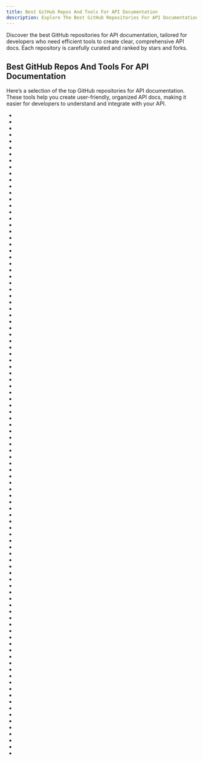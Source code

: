 ```yaml
---
title: Best GitHub Repos And Tools For API Documentation
description: Explore The Best GitHub Repositories For API Documentation And API Tools. Our Repos List Are Curated Then Ranked By Stars And Forks.
---
```


Discover the best GitHub repositories for API documentation, tailored for developers who need efficient tools to create clear, comprehensive API docs. Each repository is carefully curated and ranked by stars and forks.

## Best GitHub Repos And Tools For API Documentation

Here’s a selection of the top GitHub repositories for API documentation. These tools help you create user-friendly, organized API docs, making it easier for developers to understand and integrate with your API.

- <Badge owner="freeCodeCamp" repoName="devdocs" stars="https://img.shields.io/github/stars/freeCodeCamp/devdocs?style=flat&logoSize=auto" forks="https://img.shields.io/github/forks/freeCodeCamp/devdocs?style=flat&logoSize=auto"/>
- <Badge owner="swagger-api" repoName="swagger-ui" stars="https://img.shields.io/github/stars/swagger-api/swagger-ui?style=flat&logoSize=auto" forks="https://img.shields.io/github/forks/swagger-api/swagger-ui?style=flat&logoSize=auto"/>
- <Badge owner="Redocly" repoName="redoc" stars="https://img.shields.io/github/stars/Redocly/redoc?style=flat&logoSize=auto" forks="https://img.shields.io/github/forks/Redocly/redoc?style=flat&logoSize=auto"/>
- <Badge owner="OpenAPITools" repoName="openapi-generator" stars="https://img.shields.io/github/stars/OpenAPITools/openapi-generator?style=flat&logoSize=auto" forks="https://img.shields.io/github/forks/OpenAPITools/openapi-generator?style=flat&logoSize=auto"/>
- <Badge owner="swagger-api" repoName="swagger-codegen" stars="https://img.shields.io/github/stars/swagger-api/swagger-codegen?style=flat&logoSize=auto" forks="https://img.shields.io/github/forks/swagger-api/swagger-codegen?style=flat&logoSize=auto"/>
- <Badge owner="jsdoc" repoName="jsdoc" stars="https://img.shields.io/github/stars/jsdoc/jsdoc?style=flat&logoSize=auto" forks="https://img.shields.io/github/forks/jsdoc/jsdoc?style=flat&logoSize=auto"/>
- <Badge owner="zealdocs" repoName="zeal" stars="https://img.shields.io/github/stars/zealdocs/zeal?style=flat&logoSize=auto" forks="https://img.shields.io/github/forks/zealdocs/zeal?style=flat&logoSize=auto"/>
- <Badge owner="HackerNews" repoName="API" stars="https://img.shields.io/github/stars/HackerNews/API?style=flat&logoSize=auto" forks="https://img.shields.io/github/forks/HackerNews/API?style=flat&logoSize=auto"/>
- <Badge owner="swaggo" repoName="swag" stars="https://img.shields.io/github/stars/swaggo/swag?style=flat&logoSize=auto" forks="https://img.shields.io/github/forks/swaggo/swag?style=flat&logoSize=auto"/>
- <Badge owner="apidoc" repoName="apidoc" stars="https://img.shields.io/github/stars/apidoc/apidoc?style=flat&logoSize=auto" forks="https://img.shields.io/github/forks/apidoc/apidoc?style=flat&logoSize=auto"/>
- <Badge owner="Kapeli" repoName="Dash-iOS" stars="https://img.shields.io/github/stars/Kapeli/Dash-iOS?style=flat&logoSize=auto" forks="https://img.shields.io/github/forks/Kapeli/Dash-iOS?style=flat&logoSize=auto"/>
- <Badge owner="discord" repoName="discord-api-docs" stars="https://img.shields.io/github/stars/discord/discord-api-docs?style=flat&logoSize=auto" forks="https://img.shields.io/github/forks/discord/discord-api-docs?style=flat&logoSize=auto"/>
- <Badge owner="springfox" repoName="springfox" stars="https://img.shields.io/github/stars/springfox/springfox?style=flat&logoSize=auto" forks="https://img.shields.io/github/forks/springfox/springfox?style=flat&logoSize=auto"/>
- <Badge owner="assemble" repoName="assemble" stars="https://img.shields.io/github/stars/assemble/assemble?style=flat&logoSize=auto" forks="https://img.shields.io/github/forks/assemble/assemble?style=flat&logoSize=auto"/>
- <Badge owner="ThePhD" repoName="sol2" stars="https://img.shields.io/github/stars/ThePhD/sol2?style=flat&logoSize=auto" forks="https://img.shields.io/github/forks/ThePhD/sol2?style=flat&logoSize=auto"/>
- <Badge owner="dotnet" repoName="docfx" stars="https://img.shields.io/github/stars/dotnet/docfx?style=flat&logoSize=auto" forks="https://img.shields.io/github/forks/dotnet/docfx?style=flat&logoSize=auto"/>
- <Badge owner="binance-exchange" repoName="binance-official-api-docs" stars="https://img.shields.io/github/stars/binance-exchange/binance-official-api-docs?style=flat&logoSize=auto" forks="https://img.shields.io/github/forks/binance-exchange/binance-official-api-docs?style=flat&logoSize=auto"/>
- <Badge owner="binance" repoName="binance-spot-api-docs" stars="https://img.shields.io/github/stars/binance/binance-spot-api-docs?style=flat&logoSize=auto" forks="https://img.shields.io/github/forks/binance/binance-spot-api-docs?style=flat&logoSize=auto"/>
- <Badge owner="swaggo" repoName="gin-swagger" stars="https://img.shields.io/github/stars/swaggo/gin-swagger?style=flat&logoSize=auto" forks="https://img.shields.io/github/forks/swaggo/gin-swagger?style=flat&logoSize=auto"/>
- <Badge owner="mdn" repoName="dom-examples" stars="https://img.shields.io/github/stars/mdn/dom-examples?style=flat&logoSize=auto" forks="https://img.shields.io/github/forks/mdn/dom-examples?style=flat&logoSize=auto"/>
- <Badge owner="Kotlin" repoName="dokka" stars="https://img.shields.io/github/stars/Kotlin/dokka?style=flat&logoSize=auto" forks="https://img.shields.io/github/forks/Kotlin/dokka?style=flat&logoSize=auto"/>
- <Badge owner="mpociot" repoName="laravel-apidoc-generator" stars="https://img.shields.io/github/stars/mpociot/laravel-apidoc-generator?style=flat&logoSize=auto" forks="https://img.shields.io/github/forks/mpociot/laravel-apidoc-generator?style=flat&logoSize=auto"/>
- <Badge owner="w3tecch" repoName="express-typescript-boilerplate" stars="https://img.shields.io/github/stars/w3tecch/express-typescript-boilerplate?style=flat&logoSize=auto" forks="https://img.shields.io/github/forks/w3tecch/express-typescript-boilerplate?style=flat&logoSize=auto"/>
- <Badge owner="DarkaOnLine" repoName="L5-Swagger" stars="https://img.shields.io/github/stars/DarkaOnLine/L5-Swagger?style=flat&logoSize=auto" forks="https://img.shields.io/github/forks/DarkaOnLine/L5-Swagger?style=flat&logoSize=auto"/>
- <Badge owner="zalando" repoName="restful-api-guidelines" stars="https://img.shields.io/github/stars/zalando/restful-api-guidelines?style=flat&logoSize=auto" forks="https://img.shields.io/github/forks/zalando/restful-api-guidelines?style=flat&logoSize=auto"/>
- <Badge owner="getkin" repoName="kin-openapi" stars="https://img.shields.io/github/stars/getkin/kin-openapi?style=flat&logoSize=auto" forks="https://img.shields.io/github/forks/getkin/kin-openapi?style=flat&logoSize=auto"/>
- <Badge owner="Swagger2Markup" repoName="swagger2markup" stars="https://img.shields.io/github/stars/Swagger2Markup/swagger2markup?style=flat&logoSize=auto" forks="https://img.shields.io/github/forks/Swagger2Markup/swagger2markup?style=flat&logoSize=auto"/>
- <Badge owner="Apipie" repoName="apipie-rails" stars="https://img.shields.io/github/stars/Apipie/apipie-rails?style=flat&logoSize=auto" forks="https://img.shields.io/github/forks/Apipie/apipie-rails?style=flat&logoSize=auto"/>
- <Badge owner="fython" repoName="BilibiliAPIDocs" stars="https://img.shields.io/github/stars/fython/BilibiliAPIDocs?style=flat&logoSize=auto" forks="https://img.shields.io/github/forks/fython/BilibiliAPIDocs?style=flat&logoSize=auto"/>
- <Badge owner="Medium" repoName="medium-api-docs" stars="https://img.shields.io/github/stars/Medium/medium-api-docs?style=flat&logoSize=auto" forks="https://img.shields.io/github/forks/Medium/medium-api-docs?style=flat&logoSize=auto"/>
- <Badge owner="nelmio" repoName="NelmioApiDocBundle" stars="https://img.shields.io/github/stars/nelmio/NelmioApiDocBundle?style=flat&logoSize=auto" forks="https://img.shields.io/github/forks/nelmio/NelmioApiDocBundle?style=flat&logoSize=auto"/>
- <Badge owner="ApiGen" repoName="ApiGen" stars="https://img.shields.io/github/stars/ApiGen/ApiGen?style=flat&logoSize=auto" forks="https://img.shields.io/github/forks/ApiGen/ApiGen?style=flat&logoSize=auto"/>
- <Badge owner="KonradIT" repoName="goprowifihack" stars="https://img.shields.io/github/stars/KonradIT/goprowifihack?style=flat&logoSize=auto" forks="https://img.shields.io/github/forks/KonradIT/goprowifihack?style=flat&logoSize=auto"/>
- <Badge owner="codetheweb" repoName="tuyapi" stars="https://img.shields.io/github/stars/codetheweb/tuyapi?style=flat&logoSize=auto" forks="https://img.shields.io/github/forks/codetheweb/tuyapi?style=flat&logoSize=auto"/>
- <Badge owner="danielgtaylor" repoName="huma" stars="https://img.shields.io/github/stars/danielgtaylor/huma?style=flat&logoSize=auto" forks="https://img.shields.io/github/forks/danielgtaylor/huma?style=flat&logoSize=auto"/>
- <Badge owner="FriendsOfPHP" repoName="Sami" stars="https://img.shields.io/github/stars/FriendsOfPHP/Sami?style=flat&logoSize=auto" forks="https://img.shields.io/github/forks/FriendsOfPHP/Sami?style=flat&logoSize=auto"/>
- <Badge owner="timdorr" repoName="tesla-api" stars="https://img.shields.io/github/stars/timdorr/tesla-api?style=flat&logoSize=auto" forks="https://img.shields.io/github/forks/timdorr/tesla-api?style=flat&logoSize=auto"/>
- <Badge owner="eclipse" repoName="paho.mqtt.c" stars="https://img.shields.io/github/stars/eclipse/paho.mqtt.c?style=flat&logoSize=auto" forks="https://img.shields.io/github/forks/eclipse/paho.mqtt.c?style=flat&logoSize=auto"/>
- <Badge owner="mitmproxy" repoName="pdoc" stars="https://img.shields.io/github/stars/mitmproxy/pdoc?style=flat&logoSize=auto" forks="https://img.shields.io/github/forks/mitmproxy/pdoc?style=flat&logoSize=auto"/>
- <Badge owner="mashery" repoName="iodocs" stars="https://img.shields.io/github/stars/mashery/iodocs?style=flat&logoSize=auto" forks="https://img.shields.io/github/forks/mashery/iodocs?style=flat&logoSize=auto"/>
- <Badge owner="Esri" repoName="arcgis-python-api" stars="https://img.shields.io/github/stars/Esri/arcgis-python-api?style=flat&logoSize=auto" forks="https://img.shields.io/github/forks/Esri/arcgis-python-api?style=flat&logoSize=auto"/>
- <Badge owner="knuckleswtf" repoName="scribe" stars="https://img.shields.io/github/stars/knuckleswtf/scribe?style=flat&logoSize=auto" forks="https://img.shields.io/github/forks/knuckleswtf/scribe?style=flat&logoSize=auto"/>
- <Badge owner="YeDaxia" repoName="JApiDocs" stars="https://img.shields.io/github/stars/YeDaxia/JApiDocs?style=flat&logoSize=auto" forks="https://img.shields.io/github/forks/YeDaxia/JApiDocs?style=flat&logoSize=auto"/>
- <Badge owner="rapi-doc" repoName="RapiDoc" stars="https://img.shields.io/github/stars/rapi-doc/RapiDoc?style=flat&logoSize=auto" forks="https://img.shields.io/github/forks/rapi-doc/RapiDoc?style=flat&logoSize=auto"/>
- <Badge owner="jwalton" repoName="passport-api-docs" stars="https://img.shields.io/github/stars/jwalton/passport-api-docs?style=flat&logoSize=auto" forks="https://img.shields.io/github/forks/jwalton/passport-api-docs?style=flat&logoSize=auto"/>
- <Badge owner="sanko" repoName="Robinhood" stars="https://img.shields.io/github/stars/sanko/Robinhood?style=flat&logoSize=auto" forks="https://img.shields.io/github/forks/sanko/Robinhood?style=flat&logoSize=auto"/>
- <Badge owner="google" repoName="generative-ai-docs" stars="https://img.shields.io/github/stars/google/generative-ai-docs?style=flat&logoSize=auto" forks="https://img.shields.io/github/forks/google/generative-ai-docs?style=flat&logoSize=auto"/>
- <Badge owner="amzn" repoName="selling-partner-api-docs" stars="https://img.shields.io/github/stars/amzn/selling-partner-api-docs?style=flat&logoSize=auto" forks="https://img.shields.io/github/forks/amzn/selling-partner-api-docs?style=flat&logoSize=auto"/>
- <Badge owner="Mermade" repoName="widdershins" stars="https://img.shields.io/github/stars/Mermade/widdershins?style=flat&logoSize=auto" forks="https://img.shields.io/github/forks/Mermade/widdershins?style=flat&logoSize=auto"/>
- <Badge owner="zipmark" repoName="rspec_api_documentation" stars="https://img.shields.io/github/stars/zipmark/rspec_api_documentation?style=flat&logoSize=auto" forks="https://img.shields.io/github/forks/zipmark/rspec_api_documentation?style=flat&logoSize=auto"/>
- <Badge owner="scottie1984" repoName="swagger-ui-express" stars="https://img.shields.io/github/stars/scottie1984/swagger-ui-express?style=flat&logoSize=auto" forks="https://img.shields.io/github/forks/scottie1984/swagger-ui-express?style=flat&logoSize=auto"/>
- <Badge owner="TongchengOpenSource" repoName="smart-doc" stars="https://img.shields.io/github/stars/TongchengOpenSource/smart-doc?style=flat&logoSize=auto" forks="https://img.shields.io/github/forks/TongchengOpenSource/smart-doc?style=flat&logoSize=auto"/>
- <Badge owner="ehmicky" repoName="cross-platform-node-guide" stars="https://img.shields.io/github/stars/ehmicky/cross-platform-node-guide?style=flat&logoSize=auto" forks="https://img.shields.io/github/forks/ehmicky/cross-platform-node-guide?style=flat&logoSize=auto"/>
- <Badge owner="toggl" repoName="toggl_api_docs" stars="https://img.shields.io/github/stars/toggl/toggl_api_docs?style=flat&logoSize=auto" forks="https://img.shields.io/github/forks/toggl/toggl_api_docs?style=flat&logoSize=auto"/>
- <Badge owner="scanapi" repoName="scanapi" stars="https://img.shields.io/github/stars/scanapi/scanapi?style=flat&logoSize=auto" forks="https://img.shields.io/github/forks/scanapi/scanapi?style=flat&logoSize=auto"/>
- <Badge owner="softwaremill" repoName="tapir" stars="https://img.shields.io/github/stars/softwaremill/tapir?style=flat&logoSize=auto" forks="https://img.shields.io/github/forks/softwaremill/tapir?style=flat&logoSize=auto"/>
- <Badge owner="opticdev" repoName="optic" stars="https://img.shields.io/github/stars/opticdev/optic?style=flat&logoSize=auto" forks="https://img.shields.io/github/forks/opticdev/optic?style=flat&logoSize=auto"/>
- <Badge owner="wisdom-projects" repoName="rest-client" stars="https://img.shields.io/github/stars/wisdom-projects/rest-client?style=flat&logoSize=auto" forks="https://img.shields.io/github/forks/wisdom-projects/rest-client?style=flat&logoSize=auto"/>
- <Badge owner="mpociot" repoName="whiteboard" stars="https://img.shields.io/github/stars/mpociot/whiteboard?style=flat&logoSize=auto" forks="https://img.shields.io/github/forks/mpociot/whiteboard?style=flat&logoSize=auto"/>
- <Badge owner="dedoc" repoName="scramble" stars="https://img.shields.io/github/stars/dedoc/scramble?style=flat&logoSize=auto" forks="https://img.shields.io/github/forks/dedoc/scramble?style=flat&logoSize=auto"/>
- <Badge owner="JKHeadley" repoName="rest-hapi" stars="https://img.shields.io/github/stars/JKHeadley/rest-hapi?style=flat&logoSize=auto" forks="https://img.shields.io/github/forks/JKHeadley/rest-hapi?style=flat&logoSize=auto"/>
- <Badge owner="swiftlang" repoName="swift-docc" stars="https://img.shields.io/github/stars/swiftlang/swift-docc?style=flat&logoSize=auto" forks="https://img.shields.io/github/forks/swiftlang/swift-docc?style=flat&logoSize=auto"/>
- <Badge owner="piomin" repoName="sample-spring-microservices-new" stars="https://img.shields.io/github/stars/piomin/sample-spring-microservices-new?style=flat&logoSize=auto" forks="https://img.shields.io/github/forks/piomin/sample-spring-microservices-new?style=flat&logoSize=auto"/>
- <Badge owner="marshmallow-code" repoName="apispec" stars="https://img.shields.io/github/stars/marshmallow-code/apispec?style=flat&logoSize=auto" forks="https://img.shields.io/github/forks/marshmallow-code/apispec?style=flat&logoSize=auto"/>
- <Badge owner="tmcw" repoName="docbox" stars="https://img.shields.io/github/stars/tmcw/docbox?style=flat&logoSize=auto" forks="https://img.shields.io/github/forks/tmcw/docbox?style=flat&logoSize=auto"/>
- <Badge owner="pdoc3" repoName="pdoc" stars="https://img.shields.io/github/stars/pdoc3/pdoc?style=flat&logoSize=auto" forks="https://img.shields.io/github/forks/pdoc3/pdoc?style=flat&logoSize=auto"/>
- <Badge owner="AniList" repoName="ApiV2-GraphQL-Docs" stars="https://img.shields.io/github/stars/AniList/ApiV2-GraphQL-Docs?style=flat&logoSize=auto" forks="https://img.shields.io/github/forks/AniList/ApiV2-GraphQL-Docs?style=flat&logoSize=auto"/>
- <Badge owner="anvilco" repoName="spectaql" stars="https://img.shields.io/github/stars/anvilco/spectaql?style=flat&logoSize=auto" forks="https://img.shields.io/github/forks/anvilco/spectaql?style=flat&logoSize=auto"/>
- <Badge owner="ruby-grape" repoName="grape-swagger" stars="https://img.shields.io/github/stars/ruby-grape/grape-swagger?style=flat&logoSize=auto" forks="https://img.shields.io/github/forks/ruby-grape/grape-swagger?style=flat&logoSize=auto"/>
- <Badge owner="4chan" repoName="4chan-API" stars="https://img.shields.io/github/stars/4chan/4chan-API?style=flat&logoSize=auto" forks="https://img.shields.io/github/forks/4chan/4chan-API?style=flat&logoSize=auto"/>
- <Badge owner="ubahnverleih" repoName="WoBike" stars="https://img.shields.io/github/stars/ubahnverleih/WoBike?style=flat&logoSize=auto" forks="https://img.shields.io/github/forks/ubahnverleih/WoBike?style=flat&logoSize=auto"/>
- <Badge owner="appdotnet" repoName="api-spec" stars="https://img.shields.io/github/stars/appdotnet/api-spec?style=flat&logoSize=auto" forks="https://img.shields.io/github/forks/appdotnet/api-spec?style=flat&logoSize=auto"/>
- <Badge owner="cypress-io" repoName="cypress-documentation" stars="https://img.shields.io/github/stars/cypress-io/cypress-documentation?style=flat&logoSize=auto" forks="https://img.shields.io/github/forks/cypress-io/cypress-documentation?style=flat&logoSize=auto"/>
- <Badge owner="Vector35" repoName="binaryninja-api" stars="https://img.shields.io/github/stars/Vector35/binaryninja-api?style=flat&logoSize=auto" forks="https://img.shields.io/github/forks/Vector35/binaryninja-api?style=flat&logoSize=auto"/>
- <Badge owner="authorjapps" repoName="zerocode" stars="https://img.shields.io/github/stars/authorjapps/zerocode?style=flat&logoSize=auto" forks="https://img.shields.io/github/forks/authorjapps/zerocode?style=flat&logoSize=auto"/>
- <Badge owner="mysql" repoName="mysql-connector-python" stars="https://img.shields.io/github/stars/mysql/mysql-connector-python?style=flat&logoSize=auto" forks="https://img.shields.io/github/forks/mysql/mysql-connector-python?style=flat&logoSize=auto"/>
- <Badge owner="json-ld" repoName="json-ld.org" stars="https://img.shields.io/github/stars/json-ld/json-ld.org?style=flat&logoSize=auto" forks="https://img.shields.io/github/forks/json-ld/json-ld.org?style=flat&logoSize=auto"/>
- <Badge owner="fbessez" repoName="Tinder" stars="https://img.shields.io/github/stars/fbessez/Tinder?style=flat&logoSize=auto" forks="https://img.shields.io/github/forks/fbessez/Tinder?style=flat&logoSize=auto"/>
- <Badge owner="swaggo" repoName="echo-swagger" stars="https://img.shields.io/github/stars/swaggo/echo-swagger?style=flat&logoSize=auto" forks="https://img.shields.io/github/forks/swaggo/echo-swagger?style=flat&logoSize=auto"/>
- <Badge owner="bep" repoName="docuapi" stars="https://img.shields.io/github/stars/bep/docuapi?style=flat&logoSize=auto" forks="https://img.shields.io/github/forks/bep/docuapi?style=flat&logoSize=auto"/>
- <Badge owner="vmware" repoName="vsphere-automation-sdk-python" stars="https://img.shields.io/github/stars/vmware/vsphere-automation-sdk-python?style=flat&logoSize=auto" forks="https://img.shields.io/github/forks/vmware/vsphere-automation-sdk-python?style=flat&logoSize=auto"/>
- <Badge owner="CrossRef" repoName="rest-api-doc" stars="https://img.shields.io/github/stars/CrossRef/rest-api-doc?style=flat&logoSize=auto" forks="https://img.shields.io/github/forks/CrossRef/rest-api-doc?style=flat&logoSize=auto"/>
- <Badge owner="hunvreus" repoName="carte" stars="https://img.shields.io/github/stars/hunvreus/carte?style=flat&logoSize=auto" forks="https://img.shields.io/github/forks/hunvreus/carte?style=flat&logoSize=auto"/>
- <Badge owner="CoinCapDev" repoName="CoinCap.io" stars="https://img.shields.io/github/stars/CoinCapDev/CoinCap.io?style=flat&logoSize=auto" forks="https://img.shields.io/github/forks/CoinCapDev/CoinCap.io?style=flat&logoSize=auto"/>
- <Badge owner="dotnet" repoName="dotnet-api-docs" stars="https://img.shields.io/github/stars/dotnet/dotnet-api-docs?style=flat&logoSize=auto" forks="https://img.shields.io/github/forks/dotnet/dotnet-api-docs?style=flat&logoSize=auto"/>
- <Badge owner="typedoc2md" repoName="typedoc-plugin-markdown" stars="https://img.shields.io/github/stars/typedoc2md/typedoc-plugin-markdown?style=flat&logoSize=auto" forks="https://img.shields.io/github/forks/typedoc2md/typedoc-plugin-markdown?style=flat&logoSize=auto"/>
- <Badge owner="rakutentech" repoName="laravel-request-docs" stars="https://img.shields.io/github/stars/rakutentech/laravel-request-docs?style=flat&logoSize=auto" forks="https://img.shields.io/github/forks/rakutentech/laravel-request-docs?style=flat&logoSize=auto"/>
- <Badge owner="Mermade" repoName="oas-kit" stars="https://img.shields.io/github/stars/Mermade/oas-kit?style=flat&logoSize=auto" forks="https://img.shields.io/github/forks/Mermade/oas-kit?style=flat&logoSize=auto"/>
- <Badge owner="TheSnowGuru" repoName="PyTrader-python-mt4-mt5-trading-api-connector-drag-n-drop" stars="https://img.shields.io/github/stars/TheSnowGuru/PyTrader-python-mt4-mt5-trading-api-connector-drag-n-drop?style=flat&logoSize=auto" forks="https://img.shields.io/github/forks/TheSnowGuru/PyTrader-python-mt4-mt5-trading-api-connector-drag-n-drop?style=flat&logoSize=auto"/>
- <Badge owner="basecamp" repoName="bcx-api" stars="https://img.shields.io/github/stars/basecamp/bcx-api?style=flat&logoSize=auto" forks="https://img.shields.io/github/forks/basecamp/bcx-api?style=flat&logoSize=auto"/>
- <Badge owner="Pirate-Weather" repoName="pirateweather" stars="https://img.shields.io/github/stars/Pirate-Weather/pirateweather?style=flat&logoSize=auto" forks="https://img.shields.io/github/forks/Pirate-Weather/pirateweather?style=flat&logoSize=auto"/>
- <Badge owner="unknwon" repoName="gowalker" stars="https://img.shields.io/github/stars/unknwon/gowalker?style=flat&logoSize=auto" forks="https://img.shields.io/github/forks/unknwon/gowalker?style=flat&logoSize=auto"/>
- <Badge owner="aubm" repoName="postmanerator" stars="https://img.shields.io/github/stars/aubm/postmanerator?style=flat&logoSize=auto" forks="https://img.shields.io/github/forks/aubm/postmanerator?style=flat&logoSize=auto"/>
- <Badge owner="ZekeSnider" repoName="NintendoSwitchRESTAPI" stars="https://img.shields.io/github/stars/ZekeSnider/NintendoSwitchRESTAPI?style=flat&logoSize=auto" forks="https://img.shields.io/github/forks/ZekeSnider/NintendoSwitchRESTAPI?style=flat&logoSize=auto"/>
- <Badge owner="Arcanemagus" repoName="plex-api" stars="https://img.shields.io/github/stars/Arcanemagus/plex-api?style=flat&logoSize=auto" forks="https://img.shields.io/github/forks/Arcanemagus/plex-api?style=flat&logoSize=auto"/>
- <Badge owner="APIs-guru" repoName="awesome-openapi3" stars="https://img.shields.io/github/stars/APIs-guru/awesome-openapi3?style=flat&logoSize=auto" forks="https://img.shields.io/github/forks/APIs-guru/awesome-openapi3?style=flat&logoSize=auto"/>
- <Badge owner="coffeedoc" repoName="codo" stars="https://img.shields.io/github/stars/coffeedoc/codo?style=flat&logoSize=auto" forks="https://img.shields.io/github/forks/coffeedoc/codo?style=flat&logoSize=auto"/>
- <Badge owner="RobinTail" repoName="express-zod-api" stars="https://img.shields.io/github/stars/RobinTail/express-zod-api?style=flat&logoSize=auto" forks="https://img.shields.io/github/forks/RobinTail/express-zod-api?style=flat&logoSize=auto"/>
- <Badge owner="Corsinvest" repoName="awesome-proxmox-ve" stars="https://img.shields.io/github/stars/Corsinvest/awesome-proxmox-ve?style=flat&logoSize=auto" forks="https://img.shields.io/github/forks/Corsinvest/awesome-proxmox-ve?style=flat&logoSize=auto"/>
- <Badge owner="iterative" repoName="PyDrive2" stars="https://img.shields.io/github/stars/iterative/PyDrive2?style=flat&logoSize=auto" forks="https://img.shields.io/github/forks/iterative/PyDrive2?style=flat&logoSize=auto"/>